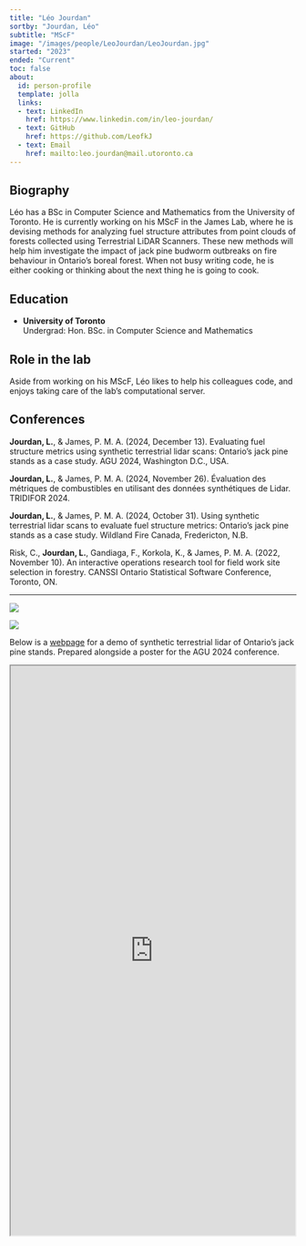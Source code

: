 ```yaml
---
title: "Léo Jourdan"
sortby: "Jourdan, Léo"
subtitle: "MScF"
image: "/images/people/LeoJourdan/LeoJourdan.jpg"
started: "2023"
ended: "Current"
toc: false
about:
  id: person-profile
  template: jolla
  links:
  - text: LinkedIn
    href: https://www.linkedin.com/in/leo-jourdan/
  - text: GitHub
    href: https://github.com/LeofkJ
  - text: Email
    href: mailto:leo.jourdan@mail.utoronto.ca
---
```


::: {#person-profile}
:::
## Biography

Léo has a BSc in Computer Science and Mathematics from the University of Toronto. He is currently working on his MScF in the James Lab, where he is devising methods for analyzing fuel structure attributes from point clouds of forests collected using Terrestrial LiDAR Scanners. These new methods will help him investigate the impact of jack pine budworm outbreaks on fire behaviour in Ontario’s boreal forest. When not busy writing code, he is either cooking or thinking about the next thing he is going to cook.


## Education

-   **University of Toronto**<br /> Undergrad: Hon. BSc. in Computer Science and Mathematics

## Role in the lab

Aside from working on his MScF, Léo likes to help his colleagues code, and enjoys taking care of the lab's computational server.

## Conferences

**Jourdan, L.**, & James, P. M. A. (2024, December 13). Evaluating fuel structure metrics using synthetic terrestrial lidar scans: Ontario’s jack pine stands as a case study. AGU 2024, Washington D.C., USA.

**Jourdan, L.**, & James, P. M. A. (2024, November 26). Évaluation des métriques de combustibles en utilisant des données synthétiques de Lidar. TRIDIFOR 2024.

**Jourdan, L.**, & James, P. M. A. (2024, October 31). Using synthetic terrestrial lidar scans to evaluate fuel structure metrics: Ontario’s jack pine stands as a case study. Wildland Fire Canada, Fredericton, N.B.

Risk, C., **Jourdan, L.**, Gandiaga, F., Korkola, K., & James, P. M. A. (2022, November 10). An interactive operations research tool for field work site selection in forestry. CANSSI Ontario Statistical Software Conference, Toronto, ON.

__________________________________________
::: {.grid}
::: {.g-col-6}
![](/images/people/LeoJourdan/LeoJourdan-Fieldwork.jpg)
:::
::: {.g-col-6}
![](/images/people/LeoJourdan/TLS-Scan.jpeg)
:::
:::
Below is a [webpage](https://leofkj.github.io/AGUPoster/) for a demo of synthetic terrestrial lidar of Ontario's jack pine stands. Prepared alongside a poster for the AGU 2024 conference.

```{=html}
<iframe width="500" height="1000" src="https://leofkj.github.io/AGUPoster/" title="AGU 2024 demo"></iframe>
```

